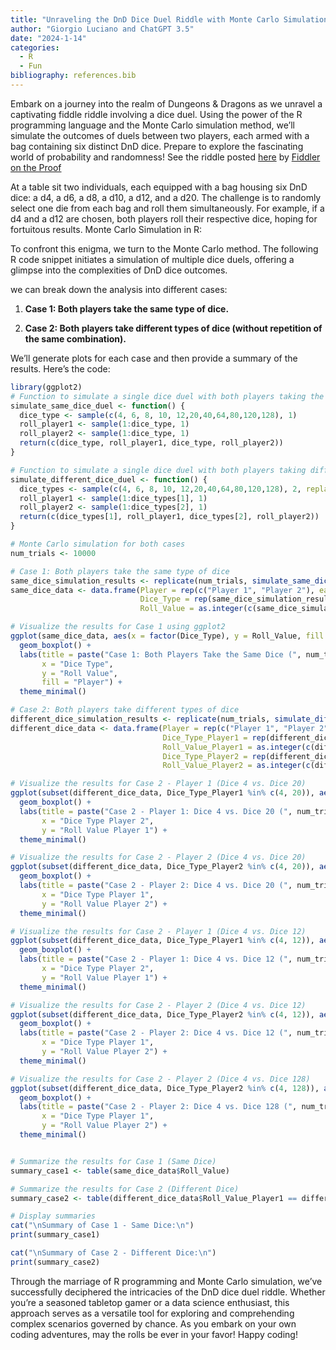 ```yaml
---
title: "Unraveling the DnD Dice Duel Riddle with Monte Carlo Simulation in R"
author: "Giorgio Luciano and ChatGPT 3.5"
date: "2024-1-14"
categories: 
  - R
  - Fun
bibliography: references.bib
---
```


Embark on a journey into the realm of Dungeons & Dragons as we unravel a captivating fiddle riddle involving a dice duel. Using the power of the R programming language and the Monte Carlo simulation method, we'll simulate the outcomes of duels between two players, each armed with a bag containing six distinct DnD dice. Prepare to explore the fascinating world of probability and randomness! See the riddle posted [here](https://open.substack.com/pub/thefiddler/p/can-you-roll-the-dungeon-masters?r=2xmwww&utm_campaign=post&utm_medium=web "Can You Roll the Dungeon Master’s Dice?") by [Fiddler on the Proof](https://thefiddler.substack.com/)

At a table sit two individuals, each equipped with a bag housing six DnD dice: a d4, a d6, a d8, a d10, a d12, and a d20. The challenge is to randomly select one die from each bag and roll them simultaneously. For example, if a d4 and a d12 are chosen, both players roll their respective dice, hoping for fortuitous results. Monte Carlo Simulation in R:

To confront this enigma, we turn to the Monte Carlo method. The following R code snippet initiates a simulation of multiple dice duels, offering a glimpse into the complexities of DnD dice outcomes.

we can break down the analysis into different cases:

1.  **Case 1: Both players take the same type of dice.**

2.  **Case 2: Both players take different types of dice (without repetition of the same combination).**

We'll generate plots for each case and then provide a summary of the results. Here's the code:

```r
library(ggplot2)
# Function to simulate a single dice duel with both players taking the same type of dice
simulate_same_dice_duel <- function() {
  dice_type <- sample(c(4, 6, 8, 10, 12,20,40,64,80,120,128), 1)
  roll_player1 <- sample(1:dice_type, 1)
  roll_player2 <- sample(1:dice_type, 1)
  return(c(dice_type, roll_player1, dice_type, roll_player2))
}

# Function to simulate a single dice duel with both players taking different types of dice
simulate_different_dice_duel <- function() {
  dice_types <- sample(c(4, 6, 8, 10, 12,20,40,64,80,120,128), 2, replace = FALSE)
  roll_player1 <- sample(1:dice_types[1], 1)
  roll_player2 <- sample(1:dice_types[2], 1)
  return(c(dice_types[1], roll_player1, dice_types[2], roll_player2))
}

# Monte Carlo simulation for both cases
num_trials <- 10000

# Case 1: Both players take the same type of dice
same_dice_simulation_results <- replicate(num_trials, simulate_same_dice_duel())
same_dice_data <- data.frame(Player = rep(c("Player 1", "Player 2"), each = ncol(same_dice_simulation_results)),
                             Dice_Type = rep(same_dice_simulation_results[1, ], 2),
                             Roll_Value = as.integer(c(same_dice_simulation_results[2, ], same_dice_simulation_results[4, ])))

# Visualize the results for Case 1 using ggplot2
ggplot(same_dice_data, aes(x = factor(Dice_Type), y = Roll_Value, fill = Player)) +
  geom_boxplot() +
  labs(title = paste("Case 1: Both Players Take the Same Dice (", num_trials, "trials)"),
       x = "Dice Type",
       y = "Roll Value",
       fill = "Player") +
  theme_minimal()

# Case 2: Both players take different types of dice
different_dice_simulation_results <- replicate(num_trials, simulate_different_dice_duel())
different_dice_data <- data.frame(Player = rep(c("Player 1", "Player 2"), each = ncol(different_dice_simulation_results)),
                                  Dice_Type_Player1 = rep(different_dice_simulation_results[1, ], 2),
                                  Roll_Value_Player1 = as.integer(c(different_dice_simulation_results[2, ])),
                                  Dice_Type_Player2 = rep(different_dice_simulation_results[3, ], 2),
                                  Roll_Value_Player2 = as.integer(c(different_dice_simulation_results[4, ])))

# Visualize the results for Case 2 - Player 1 (Dice 4 vs. Dice 20)
ggplot(subset(different_dice_data, Dice_Type_Player1 %in% c(4, 20)), aes(x = factor(Dice_Type_Player2), y = Roll_Value_Player1)) +
  geom_boxplot() +
  labs(title = paste("Case 2 - Player 1: Dice 4 vs. Dice 20 (", num_trials, "trials)"),
       x = "Dice Type Player 2",
       y = "Roll Value Player 1") +
  theme_minimal()

# Visualize the results for Case 2 - Player 2 (Dice 4 vs. Dice 20)
ggplot(subset(different_dice_data, Dice_Type_Player2 %in% c(4, 20)), aes(x = factor(Dice_Type_Player1), y = Roll_Value_Player2)) +
  geom_boxplot() +
  labs(title = paste("Case 2 - Player 2: Dice 4 vs. Dice 20 (", num_trials, "trials)"),
       x = "Dice Type Player 1",
       y = "Roll Value Player 2") +
  theme_minimal()

# Visualize the results for Case 2 - Player 1 (Dice 4 vs. Dice 12)
ggplot(subset(different_dice_data, Dice_Type_Player1 %in% c(4, 12)), aes(x = factor(Dice_Type_Player2), y = Roll_Value_Player1)) +
  geom_boxplot() +
  labs(title = paste("Case 2 - Player 1: Dice 4 vs. Dice 12 (", num_trials, "trials)"),
       x = "Dice Type Player 2",
       y = "Roll Value Player 1") +
  theme_minimal()

# Visualize the results for Case 2 - Player 2 (Dice 4 vs. Dice 12)
ggplot(subset(different_dice_data, Dice_Type_Player2 %in% c(4, 12)), aes(x = factor(Dice_Type_Player1), y = Roll_Value_Player2)) +
  geom_boxplot() +
  labs(title = paste("Case 2 - Player 2: Dice 4 vs. Dice 12 (", num_trials, "trials)"),
       x = "Dice Type Player 1",
       y = "Roll Value Player 2") +
  theme_minimal()

# Visualize the results for Case 2 - Player 2 (Dice 4 vs. Dice 128)
ggplot(subset(different_dice_data, Dice_Type_Player2 %in% c(4, 128)), aes(x = factor(Dice_Type_Player1), y = Roll_Value_Player2)) +
  geom_boxplot() +
  labs(title = paste("Case 2 - Player 2: Dice 4 vs. Dice 128 (", num_trials, "trials)"),
       x = "Dice Type Player 1",
       y = "Roll Value Player 2") +
  theme_minimal()


# Summarize the results for Case 1 (Same Dice)
summary_case1 <- table(same_dice_data$Roll_Value)

# Summarize the results for Case 2 (Different Dice)
summary_case2 <- table(different_dice_data$Roll_Value_Player1 == different_dice_data$Roll_Value_Player2)

# Display summaries
cat("\nSummary of Case 1 - Same Dice:\n")
print(summary_case1)

cat("\nSummary of Case 2 - Different Dice:\n")
print(summary_case2)

```


Through the marriage of R programming and Monte Carlo simulation, we've successfully deciphered the intricacies of the DnD dice duel riddle. Whether you're a seasoned tabletop gamer or a data science enthusiast, this approach serves as a versatile tool for exploring and comprehending complex scenarios governed by chance. As you embark on your own coding adventures, may the rolls be ever in your favor! Happy coding!
